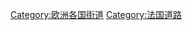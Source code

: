 {{Catnav|頁面分類|人类社会|城市|街道|欧洲街道|欧洲各国街道}}
{{Catnav|頁面分類|人类社会|交通|道路運輸|街道}}

[[Category:欧洲各国街道|Category:欧洲各国街道]]
[[Category:法国道路|Category:法国道路]]